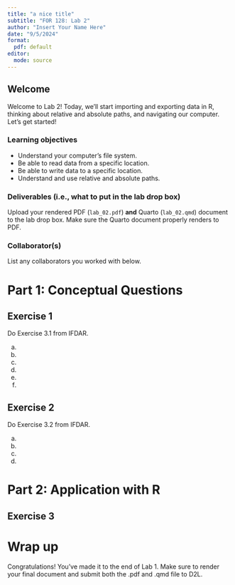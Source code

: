 ```yaml
---
title: "a nice title"
subtitle: "FOR 128: Lab 2"
author: "Insert Your Name Here"
date: "9/5/2024"
format:
  pdf: default
editor: 
  mode: source
---
```


## Welcome

Welcome to Lab 2! Today, we'll start importing and exporting data in R, thinking about relative and absolute paths, and navigating our computer. Let's get started!

### Learning objectives

-   Understand your computer's file system.
-   Be able to read data from a specific location.
-   Be able to write data to a specific location.
-   Understand and use relative and absolute paths.

### Deliverables (i.e., what to put in the lab drop box)

Upload your rendered PDF (`lab_02.pdf`) **and** Quarto (`lab_02.qmd`) document to the lab drop box. Make sure the Quarto document properly renders to PDF.

### Collaborator(s)

List any collaborators you worked with below. 






# Part 1: Conceptual Questions

## Exercise 1

Do Exercise 3.1 from IFDAR.

(a)

(b)

(c)

(d)

(e)

(f)


## Exercise 2

Do Exercise 3.2 from IFDAR.

(a)

(b)

(c)

(d)


# Part 2: Application with R

## Exercise 3



# Wrap up

Congratulations! You've made it to the end of Lab 1. Make sure to render your final document and submit both the .pdf and .qmd file to D2L.
